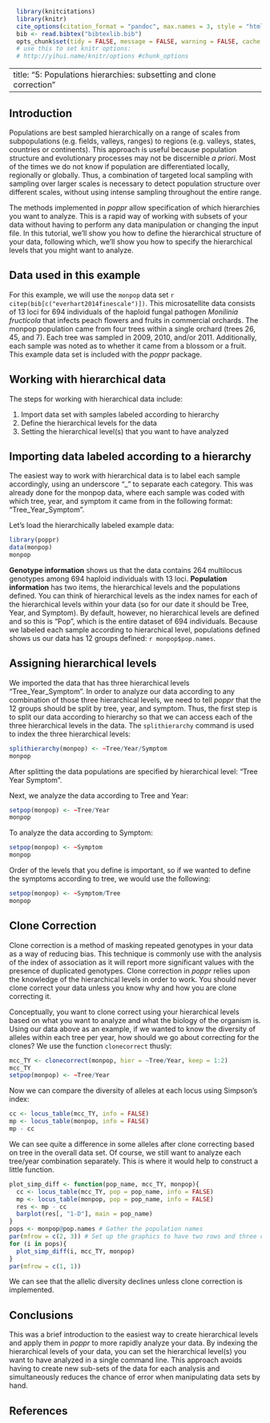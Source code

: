 ```r
  library(knitcitations)
  library(knitr)
  cite_options(citation_format = "pandoc", max.names = 3, style = "html", hyperlink = "to.doc")
  bib <- read.bibtex("bibtexlib.bib")
  opts_chunk$set(tidy = FALSE, message = FALSE, warning = FALSE, cache = TRUE) 
  # use this to set knitr options: 
  # http://yihui.name/knitr/options #chunk_options
```
---
title: "5: Populations hierarchies: subsetting and clone correction"
---

Introduction
-----
Populations are best sampled hierarchically on a range of scales from subpopulations (e.g. fields, valleys, ranges) to regions (e.g. valleys, states, countries or continents). This approach is useful because population structure and evolutionary processes may not be discernible *a priori*. Most of the times we do not know if population are differentiated locally, regionally or globally.  Thus, a combination of targeted local sampling with sampling over larger scales is necessary to detect population structure over different scales, without using intense sampling throughout the entire range.  

The methods implemented in *poppr* allow specification of which hierarchies you want to analyze.  This is a rapid way of working with subsets of your data without having to perform any data manipulation or changing the input file.  In this tutorial, we'll show you how to define the hierarchical structure of your data, following which, we'll show you how to specify the hierarchical levels that you might want to analyze.

Data used in this example
----
For this example, we will use  the `monpop` data set `r citep(bib[c("everhart2014finescale")])`.  This microsatellite data consists of 13 loci for 694 individuals of the haploid fungal pathogen *Monilinia fructicola* that infects peach flowers and fruits in commercial orchards.  The monpop population came from four trees within a single orchard (trees 26, 45, and 7). Each tree was sampled in 2009, 2010, and/or 2011.  Additionally, each sample was noted as to whether it came from a blossom or a fruit. This example data set is included with the *poppr* package. 

Working with hierarchical data
----

The steps for working with hierarchical data include:

1.  Import data set with samples labeled according to hierarchy
2.  Define the hierarchical levels for the data
3.  Setting the hierarchical level(s) that you want to have analyzed

Importing data labeled according to a hierarchy
----
The easiest way to work with hierarchical data is to label each sample accordingly, using an underscore "\_" to separate each category.  This was already done for the monpop data, where each sample was coded with which tree, year, and symptom it came from in the following format: "Tree\_Year\_Symptom". 

Let's load the hierarchically labeled example data:
```r
library(poppr)
data(monpop)
monpop
```


**Genotype information** shows us that the data contains 264 multilocus genotypes among 694 haploid individuals with 13 loci. **Population information** has two items, the hierarchical levels and the populations defined.  You can think of hierarchical levels as the index names for each of the hierarchical levels within your data (so for our date it should be Tree, Year, and Symptom).  By default, however, no hierarchical levels are defined and so this is "Pop", which is the entire dataset of 694 individuals.  Because we labeled each sample according to hierarchical level, populations defined shows us our data has 12 groups defined: `r monpop$pop.names`.  

Assigning hierarchical levels
----
We imported the data that has three hierarchical levels "Tree\_Year\_Symptom". In order to analyze our data according to any combination of those three hierarchical levels, we need to tell *poppr* that the 12 groups should be split by tree, year, and symptom.  Thus, the first step is to split our data according to hierarchy so that we can access each of the three hierarchical levels in the data.  The `splithierarchy` command is used to index the three hierarchical levels:


```r
splithierarchy(monpop) <- ~Tree/Year/Symptom
monpop
```

After splitting the data populations are specified by hierarchical level: "Tree Year Symptom". 

Next, we analyze the data according to Tree and Year:

```r
setpop(monpop) <- ~Tree/Year
monpop
```

To analyze the data according to Symptom:
````r
setpop(monpop) <- ~Symptom
monpop
````

Order of the levels that you define is important, so if we wanted to define the symptoms according to tree, we would use the following:
````r
setpop(monpop) <- ~Symptom/Tree
monpop
````

Clone Correction
----

Clone correction is a method of masking repeated genotypes in your data as a way
of reducing bias. This technique is commonly use with the analysis of the index
of association as it will report more significant values with the presence of 
duplicated genotypes. Clone correction in *poppr* relies upon the knowledge of
the hierarchical levels in order to work. You should never clone correct your
data unless you know why and how you are clone correcting it.

Conceptually, you want to clone correct using your hierarchical levels based on
what you want to analyze and what the biology of the organism is. Using our data
above as an example, if we wanted to know the diversity of alleles within each
tree per year, how should we go about correcting for the clones? We use the 
function `clonecorrect` thusly:

```r
mcc_TY <- clonecorrect(monpop, hier = ~Tree/Year, keep = 1:2)
mcc_TY
setpop(monpop) <- ~Tree/Year
```

Now we can compare the diversity of alleles at each locus using Simpson's index:

```r
cc <- locus_table(mcc_TY, info = FALSE)
mp <- locus_table(monpop, info = FALSE)
mp - cc
```

We can see quite a difference in some alleles after clone correcting based on 
tree in the overall data set. Of course, we still want to analyze each tree/year
combination separately. This is where it would help to construct a little function.

```r
plot_simp_diff <- function(pop_name, mcc_TY, monpop){
  cc <- locus_table(mcc_TY, pop = pop_name, info = FALSE)
  mp <- locus_table(monpop, pop = pop_name, info = FALSE)
  res <- mp - cc
  barplot(res[, "1-D"], main = pop_name)
}
pops <- monpop@pop.names # Gather the population names
par(mfrow = c(2, 3)) # Set up the graphics to have two rows and three columns
for (i in pops){
  plot_simp_diff(i, mcc_TY, monpop)
}
par(mfrow = c(1, 1))
```

We can see that the allelic diversity declines unless clone correction is implemented.


Conclusions
----

This was a brief introduction to the easiest way to create hierarchical levels and apply them in *poppr* to more rapidly analyze your data. By indexing the hierarchical levels of your data, you can set the hierarchical level(s) you want to have analyzed in a single command line.  This approach avoids having to create new sub-sets of the data for each analysis and simultaneously reduces the chance of error when manipulating data sets by hand.

References
----------

<!-------->
